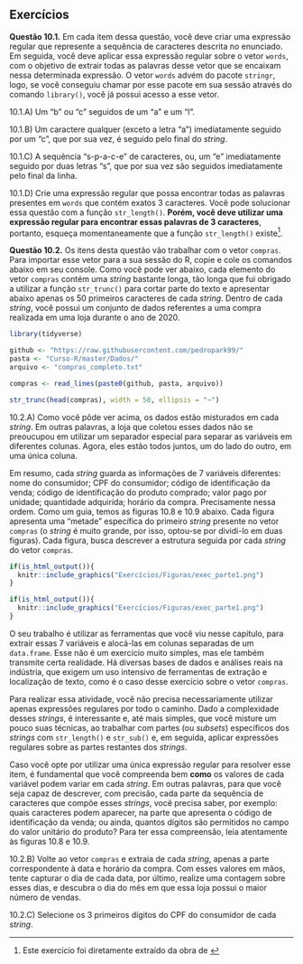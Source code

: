 



## Exercícios {.unnumbered}




**Questão 10.1.** Em cada item dessa questão, você deve criar uma expressão regular que represente a sequência de caracteres descrita no enunciado. Em seguida, você deve aplicar essa expressão regular sobre o vetor `words`, com o objetivo de extrair todas as palavras desse vetor que se encaixam nessa determinada expressão. O vetor `words` advém do pacote `stringr`, logo, se você conseguiu chamar por esse pacote em sua sessão através do comando `library()`, você já possui acesso a esse vetor.


10.1.A) Um "b" ou "c" seguidos de um "a" e um "l".


10.1.B) Um caractere qualquer (exceto a letra "a") imediatamente seguido por um "c", que por sua vez, é seguido pelo final do *string*. 


10.1.C) A sequência "s-p-a-c-e" de caracteres, ou, um "e" imediatamente seguido por duas letras "s", que por sua vez são seguidos imediatamente pelo final da linha.


10.1.D) Crie uma expressão regular que possa encontrar todas as palavras presentes em `words` que contém exatos 3 caracteres. Você pode solucionar essa questão com a função `str_length()`. **Porém, você deve utilizar uma expressão regular para encontrar essas palavras de 3 caracteres**, portanto, esqueça momentaneamente que a função `str_length()` existe^[Este exercício foi diretamente extraído da obra de \citeonline[p. 203]{wickham2017}].





**Questão 10.2.** Os itens desta questão vão trabalhar com o vetor `compras`. Para importar esse vetor para a sua sessão do R, copie e cole os comandos abaixo em seu console. Como você pode ver abaixo, cada elemento do vetor `compras` contém uma *string* bastante longa, tão longa que fui obrigado a utilizar a função `str_trunc()` para cortar parte do texto e apresentar abaixo apenas os 50 primeiros caracteres de cada *string*. Dentro de cada *string*, você possui um conjunto de dados referentes a uma compra realizada em uma loja durante o ano de 2020. 

```r
library(tidyverse)

github <- "https://raw.githubusercontent.com/pedropark99/"
pasta <- "Curso-R/master/Dados/"
arquivo <- "compras_completo.txt"

compras <- read_lines(paste0(github, pasta, arquivo))

str_trunc(head(compras), width = 50, ellipsis = "~")
```


10.2.A) Como você pôde ver acima, os dados estão misturados em cada *string*. Em outras palavras, a loja que coletou esses dados não se preoucupou em utilizar um separador especial para separar as variáveis em diferentes colunas. Agora, eles estão todos juntos, um do lado do outro, em uma única coluna.

Em resumo, cada *string* guarda as informações de 7 variáveis diferentes: nome do consumidor; CPF do consumidor; código de identificação da venda; código de identificação do produto comprado; valor pago por unidade; quantidade adquirida; horário da compra. Precisamente nessa ordem. Como um guia, temos as figuras 10.8 e 10.9 abaixo. Cada figura apresenta uma "metade" específica do primeiro *string* presente no vetor `compras` (o *string* é muito grande, por isso, optou-se por dividí-lo em duas figuras). Cada figura, busca descrever a estrutura seguida por cada *string* do vetor `compras`.


```r
if(is_html_output()){
  knitr::include_graphics("Exercícios/Figuras/exec_parte1.png")
}
```



```r
if(is_html_output()){
  knitr::include_graphics("Exercícios/Figuras/exec_parte1.png")
}
```



\begin{figure}


{\centering \includegraphics[width=0.8\linewidth ]{Exercícios/Figuras/exec_parte1} 

}

\caption{Descrição dos 39 primeiros caracteres de cada \textit{string} presente em \texttt{compras}}
\end{figure}


\begin{figure}


{\centering \includegraphics[width=0.8\linewidth ]{Exercícios/Figuras/exec_parte2} 

}

\caption{Descrição dos 43 últimos caracteres de cada \textit{string} presente em \texttt{compras}}
\end{figure}



O seu trabalho é utilizar as ferramentas que você viu nesse capítulo, para extrair essas 7 variáveis e alocá-las em colunas separadas de um `data.frame`. Esse não é um exercício muito simples, mas ele também transmite certa realidade. Há diversas bases de dados e análises reais na indústria, que exigem um uso intensivo de ferramentas de extração e localização de texto, como é o caso desse exercício sobre o vetor `compras`.

Para realizar essa atividade, você não precisa necessariamente utilizar apenas expressões regulares por todo o caminho. Dado a complexidade desses *strings*, é interessante e, até mais simples, que você misture um pouco suas técnicas, ao trabalhar com partes (ou *subsets*) específicos dos *strings* com `str_length()` e `str_sub()` e, em seguida, aplicar expressões regulares sobre as partes restantes dos *strings*.

Caso você opte por utilizar uma única expressão regular para resolver esse item, é fundamental que você compreenda bem **como** os valores de cada variável podem variar em cada *string*. Em outras palavras, para que você seja capaz de descrever, com precisão, cada parte da sequência de caracteres que compõe esses *strings*, você precisa saber, por exemplo: quais caracteres podem aparecer, na parte que apresenta o código de identificação da venda; ou ainda, quantos dígitos são permitidos no campo do valor unitário do produto? Para ter essa compreensão, leia atentamente às figuras 10.8 e 10.9.




10.2.B) Volte ao vetor `compras` e extraia de cada *string*, apenas a parte correspondente à data e horário da compra. Com esses valores em mãos, tente capturar o dia de cada data, por último, realize uma contagem sobre esses dias, e descubra o dia do mês em que essa loja possui o maior número de vendas.



10.2.C) Selecione os 3 primeiros dígitos do CPF do consumidor de cada *string*.





